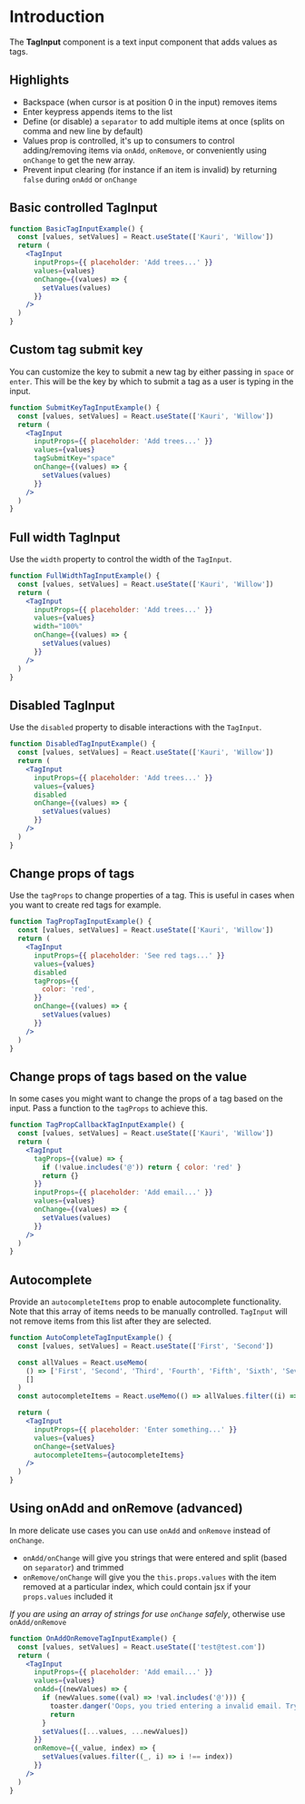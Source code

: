 # Introduction

The **TagInput** component is a text input component that adds values as tags.

## Highlights

- Backspace (when cursor is at position 0 in the input) removes items
- Enter keypress appends items to the list
- Define (or disable) a `separator` to add multiple items at once (splits on comma and new line by default)
- Values prop is controlled, it's up to consumers to control adding/removing items via `onAdd`, `onRemove`, or conveniently using `onChange` to get the new array.
- Prevent input clearing (for instance if an item is invalid) by returning `false` during `onAdd` or `onChange`

## Basic controlled TagInput

```jsx
function BasicTagInputExample() {
  const [values, setValues] = React.useState(['Kauri', 'Willow'])
  return (
    <TagInput
      inputProps={{ placeholder: 'Add trees...' }}
      values={values}
      onChange={(values) => {
        setValues(values)
      }}
    />
  )
}
```

## Custom tag submit key

You can customize the key to submit a new tag by either passing in `space` or `enter`.
This will be the key by which to submit a tag as a user is typing in the input.

```jsx
function SubmitKeyTagInputExample() {
  const [values, setValues] = React.useState(['Kauri', 'Willow'])
  return (
    <TagInput
      inputProps={{ placeholder: 'Add trees...' }}
      values={values}
      tagSubmitKey="space"
      onChange={(values) => {
        setValues(values)
      }}
    />
  )
}
```

## Full width TagInput

Use the `width` property to control the width of the `TagInput`.

```jsx
function FullWidthTagInputExample() {
  const [values, setValues] = React.useState(['Kauri', 'Willow'])
  return (
    <TagInput
      inputProps={{ placeholder: 'Add trees...' }}
      values={values}
      width="100%"
      onChange={(values) => {
        setValues(values)
      }}
    />
  )
}
```

## Disabled TagInput

Use the `disabled` property to disable interactions with the `TagInput`.

```jsx
function DisabledTagInputExample() {
  const [values, setValues] = React.useState(['Kauri', 'Willow'])
  return (
    <TagInput
      inputProps={{ placeholder: 'Add trees...' }}
      values={values}
      disabled
      onChange={(values) => {
        setValues(values)
      }}
    />
  )
}
```

## Change props of tags

Use the `tagProps` to change properties of a tag.
This is useful in cases when you want to create red tags for example.

```jsx
function TagPropTagInputExample() {
  const [values, setValues] = React.useState(['Kauri', 'Willow'])
  return (
    <TagInput
      inputProps={{ placeholder: 'See red tags...' }}
      values={values}
      disabled
      tagProps={{
        color: 'red',
      }}
      onChange={(values) => {
        setValues(values)
      }}
    />
  )
}
```

## Change props of tags based on the value

In some cases you might want to change the props of a tag based on the input.
Pass a function to the `tagProps` to achieve this.

```jsx
function TagPropCallbackTagInputExample() {
  const [values, setValues] = React.useState(['Kauri', 'Willow'])
  return (
    <TagInput
      tagProps={(value) => {
        if (!value.includes('@')) return { color: 'red' }
        return {}
      }}
      inputProps={{ placeholder: 'Add email...' }}
      values={values}
      onChange={(values) => {
        setValues(values)
      }}
    />
  )
}
```

## Autocomplete

Provide an `autocompleteItems` prop to enable autocomplete functionality. Note that this array of items needs to be
manually controlled. `TagInput` will not remove items from this list after they are selected.

```jsx
function AutoCompleteTagInputExample() {
  const [values, setValues] = React.useState(['First', 'Second'])

  const allValues = React.useMemo(
    () => ['First', 'Second', 'Third', 'Fourth', 'Fifth', 'Sixth', 'Seventh', 'Eighth', 'Ninth', 'Tenth'],
    []
  )
  const autocompleteItems = React.useMemo(() => allValues.filter((i) => !values.includes(i)), [allValues, values])

  return (
    <TagInput
      inputProps={{ placeholder: 'Enter something...' }}
      values={values}
      onChange={setValues}
      autocompleteItems={autocompleteItems}
    />
  )
}
```

## Using onAdd and onRemove (advanced)

In more delicate use cases you can use `onAdd` and `onRemove` instead of `onChange`.

- `onAdd/onChange` will give you strings that were entered and split (based on `separator`) and trimmed
- `onRemove/onChange` will give you the `this.props.values` with the item removed at a particular index, which could contain jsx if your `props.values` included it

_If you are using an array of strings for use `onChange` safely_, otherwise use `onAdd/onRemove`

```jsx
function OnAddOnRemoveTagInputExample() {
  const [values, setValues] = React.useState(['test@test.com'])
  return (
    <TagInput
      inputProps={{ placeholder: 'Add email...' }}
      values={values}
      onAdd={(newValues) => {
        if (newValues.some((val) => !val.includes('@'))) {
          toaster.danger('Oops, you tried entering a invalid email. Try again.')
          return
        }
        setValues([...values, ...newValues])
      }}
      onRemove={(_value, index) => {
        setValues(values.filter((_, i) => i !== index))
      }}
    />
  )
}
```
